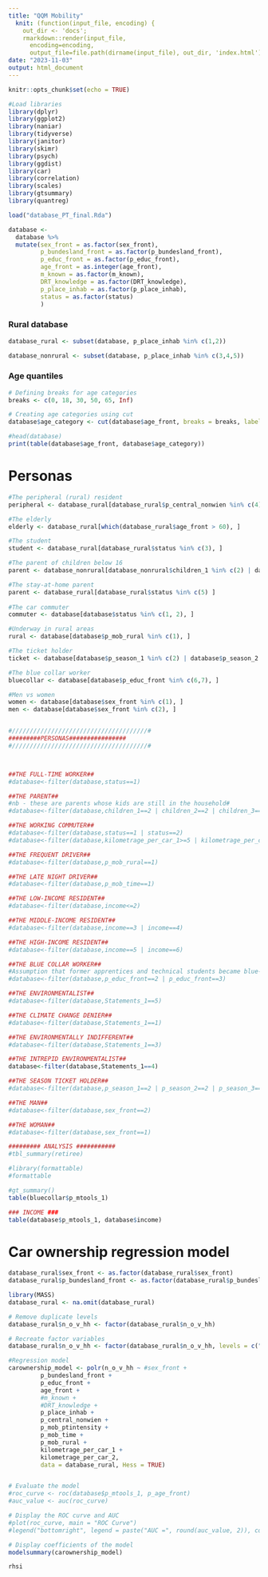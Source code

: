 ```yaml
---
title: "QQM Mobility"
  knit: (function(input_file, encoding) {
    out_dir <- 'docs';
    rmarkdown::render(input_file,
      encoding=encoding,
      output_file=file.path(dirname(input_file), out_dir, 'index.html'))})
date: "2023-11-03"
output: html_document
---
```


```r
knitr::opts_chunk$set(echo = TRUE)
```

```r
#Load libraries
library(dplyr)
library(ggplot2)
library(naniar)
library(tidyverse)
library(janitor)
library(skimr)
library(psych)
library(ggdist)
library(car)
library(correlation)
library(scales)
library(gtsummary)
library(quantreg)
```

```r
load("database_PT_final.Rda")
```



```r
database <-
  database %>%
  mutate(sex_front = as.factor(sex_front),
         p_bundesland_front = as.factor(p_bundesland_front),
         p_educ_front = as.factor(p_educ_front),
         age_front = as.integer(age_front),
         m_known = as.factor(m_known),
         DRT_knowledge = as.factor(DRT_knowledge),
         p_place_inhab = as.factor(p_place_inhab),
         status = as.factor(status)
         )
```

### Rural database
```r
database_rural <- subset(database, p_place_inhab %in% c(1,2))

database_nonrural <- subset(database, p_place_inhab %in% c(3,4,5))
```

### Age quantiles
```r
# Defining breaks for age categories
breaks <- c(0, 18, 30, 50, 65, Inf)

# Creating age categories using cut
database$age_category <- cut(database$age_front, breaks = breaks, labels = c("0-18", "18-29", "30-49", "50-64", "65+"), include.lowest = TRUE, right = FALSE)

#head(database)
print(table(database$age_front, database$age_category))
```
# Personas
```r

#The peripheral (rural) resident
peripheral <- database_rural[database_rural$p_central_nonwien %in% c(4), ]

#The elderly 
elderly <- database_rural[which(database_rural$age_front > 60), ]

#The student
student <- database_rural[database_rural$status %in% c(3), ]

#The parent of children below 16
parent <- database_nonrural[database_nonrural$children_1 %in% c(2) | database_nonrural$children_2 %in% c(2), ]

#The stay-at-home parent
parent <- database_rural[database_rural$status %in% c(5) ]
                         
#The car commuter 
commuter <- database[database$status %in% c(1, 2), ]

#Underway in rural areas
rural <- database[database$p_mob_rural %in% c(1), ]

#The ticket holder
ticket <- database[database$p_season_1 %in% c(2) | database$p_season_2 %in% c(2) | database$p_season_3 %in% c(2), ]

#The blue collar worker
bluecollar <- database[database$p_educ_front %in% c(6,7), ]

#Men vs women
women <- database[database$sex_front %in% c(1), ]
men <- database[database$sex_front %in% c(2), ]


#//////////////////////////////////////#
#########PERSONAS################
#//////////////////////////////////////#



##THE FULL-TIME WORKER##
#database<-filter(database,status==1)

##THE PARENT##
#nb - these are parents whose kids are still in the household#
#database<-filter(database,children_1==2 | children_2==2 | children_3==2)

##THE WORKING COMMUTER##
#database<-filter(database,status==1 | status==2)
#database<-filter(database,kilometrage_per_car_1>=5 | kilometrage_per_car_2>=5 | kilometrage_per_car_3>=5 | kilometrage_per_car_4>=5)

##THE FREQUENT DRIVER##
#database<-filter(database,p_mob_rural==1)

##THE LATE NIGHT DRIVER##
#database<-filter(database,p_mob_time==1)

##THE LOW-INCOME RESIDENT##
#database<-filter(database,income<=2)

##THE MIDDLE-INCOME RESIDENT##
#database<-filter(database,income==3 | income==4)

##THE HIGH-INCOME RESIDENT##
#database<-filter(database,income==5 | income==6)

##THE BLUE COLLAR WORKER##
#Assumption that former apprentices and technical students became blue-collar workers
#database<-filter(database,p_educ_front==2 | p_educ_front==3)

##THE ENVIRONMENTALIST##
#database<-filter(database,Statements_1==5)

##THE CLIMATE CHANGE DENIER##
#database<-filter(database,Statements_1==1)

##THE ENVIRONMENTALLY INDIFFERENT##
#database<-filter(database,Statements_1==3)

##THE INTREPID ENVIRONMENTALIST##
database<-filter(database,Statements_1==4)

##THE SEASON TICKET HOLDER##
#database<-filter(database,p_season_1==2 | p_season_2==2 | p_season_3==2)

##THE MAN##
#database<-filter(database,sex_front==2)

##THE WOMAN##
#database<-filter(database,sex_front==1)

######### ANALYSIS ###########
#tbl_summary(retiree)

#library(formattable)
#formattable

#gt_summary()
table(bluecollar$p_mtools_1)

### INCOME ###
table(database$p_mtools_1, database$income)
```

# Car ownership regression model
```r
database_rural$sex_front <- as.factor(database_rural$sex_front)
database_rural$p_bundesland_front <- as.factor(database_rural$p_bundesland)

library(MASS)
database_rural <- na.omit(database_rural)

# Remove duplicate levels
database_rural$n_o_v_hh <- factor(database_rural$n_o_v_hh)

# Recreate factor variables
database_rural$n_o_v_hh <- factor(database_rural$n_o_v_hh, levels = c("level1", "level2", "level 3", "level 4"))

#Regression model
carownership_model <- polr(n_o_v_hh ~ #sex_front +
         p_bundesland_front +
         p_educ_front +
         age_front +
         #m_known +
         #DRT_knowledge +
         p_place_inhab +
         p_central_nonwien +
         p_mob_ptintensity +
         p_mob_time +
         p_mob_rural +
         kilometrage_per_car_1 +
         kilometrage_per_car_2, 
         data = database_rural, Hess = TRUE)


# Evaluate the model
#roc_curve <- roc(database$p_mtools_1, p_age_front)
#auc_value <- auc(roc_curve)

# Display the ROC curve and AUC
#plot(roc_curve, main = "ROC Curve")
#legend("bottomright", legend = paste("AUC =", round(auc_value, 2)), col = "black")

# Display coefficients of the model
modelsummary(carownership_model)

rhsi

```


